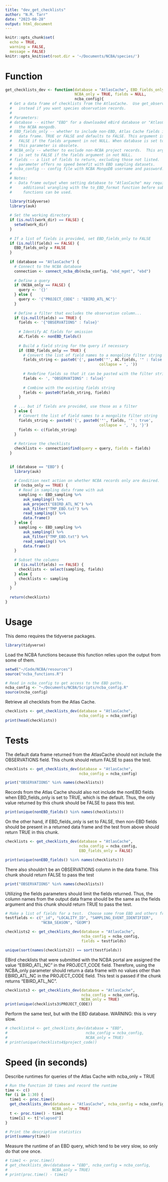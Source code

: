 ```yaml
---
title: "dev_get_checklists"
author: "N.M. Tarr"
date: "2023-08-28"
output: html_document
---
```


```r
knitr::opts_chunk$set(
  echo = TRUE,
  warning = FALSE,
  message = FALSE)
knitr::opts_knit$set(root.dir = '~/Documents/NCBA/species/')
```


# Function
```r
get_checklists_dev <- function(database = "AtlasCache", EBD_fields_only = TRUE,
                               NCBA_only = TRUE, fields = NULL,
                               ncba_config){
  # Get a data frame of checklists from the AtlasCache.  Use get_observations()
  #   instead if you want species observation records.
  # 
  # Parameters:
  # database -- either "EBD" for a downloaded eBird database or "AtlasCache" for
  #   the NCBA mongodb.
  # EBD_fields_only -- whether to include non-EBD, Atlas Cache fields in the output 
  #   data frame. TRUE or FALSE and defaults to FALSE. This argument is set to 
  #   FALSE if the fields argument in not NULL. When database is set to EBD,
  #   this parameter is obsolete.
  # NCBA_only -- whether to exclude non-NCBA project records.  This argument 
  #   is set to FALSE if the fields argument in not NULL.
  # fields -- a list of fields to return, excluding those not listed.  This 
  #   parameter offers no speed benefit with EBD sampling datasets.
  # ncba_config -- config file with NCBA MongoDB username and password.f
  #
  # Notes:
  # - Data frame output when setting database to "AtlasCache" may require 
  #     additional wrangling with the to_EBD_format function before subsequent
  #     functions can be used.

  library(tidyverse)
  library(auk)
  
  # Set the working directory
  if (is.null(work_dir) == FALSE) {
    setwd(work_dir)
  }
  
  # If a list of fields is provided, set EBD_fields_only to FALSE
  if (is.null(fields) == FALSE) {
    EBD_fields_only = FALSE
  }
  
  if (database == "AtlasCache") {
    # Connect to the NCBA database
    connection <- connect_ncba_db(ncba_config, "ebd_mgmt", "ebd")
    
    # Define a query
    if (NCBA_only == FALSE) {
      query <- '{}'
    } else {
      query <- '{"PROJECT_CODE" : "EBIRD_ATL_NC"}'
    }
    
    # Define a filter that excludes the observation column...
    if (is.null(fields) == TRUE) {
      fields <- '{"OBSERVATIONS" : false}'
      
      # Identify AC fields for omission
      AC.fields <- nonEBD_fields()
      
      # Build a field string for the query if necessary
      if (EBD_fields_only == TRUE) {
        # Convert the list of field names to a mongolite filter string
        fields_string <- paste0('{', paste0('"', AC.fields, '" : false', 
                                          collapse = ', '))
        
        # Redefine fields so that it can be pasted with the filter string
        fields <- ', "OBSERVATIONS" : false}'
        
        # Combine with the existing fields string
        fields <- paste0(fields_string, fields)
      }
    
    # ... but if fields are provided, use those as a filter
    } else {
      # Convert the list of field names to a mongolite filter string
      fields_string <- paste0('{', paste0('"', fields, '" : true', 
                                          collapse = ', '), '}')
      fields <- c(fields_string)
    }
    
    # Retrieve the checklists
    checklists <- connection$find(query = query, fields = fields)
  }
  

  if (database == "EBD") {
    library(auk)
    
    # Condition next action on whether NCBA records only are desired.
    if (ncba_only == TRUE) {
      # Read in sampling data frame with auk
      sampling <- EBD_sampling %>%
        auk_sampling() %>%
        auk_project("EBIRD_ATL_NC") %>%
        auk_filter("TMP_EBD.txt") %>%
        read_sampling() %>%
        data.frame()
    } else {
      sampling <- EBD_sampling %>%
        auk_sampling() %>%
        auk_filter("TMP_EBD.txt") %>%
        read_sampling() %>%
        data.frame()
    }
    
    # Subset the columns
    if (is.null(fields) == FALSE) {
      checklists <- select(sampling, fields)
    } else {
      checklists <- sampling
    }
  }
    
  return(checklists)
}
```

# Usage
This demo requires the tidyverse packages.
```r
library(tidyverse)
```

Load the NCBA functions because this function relies upon the output from some of them.
```r
setwd("~/Code/NCBA/resources")
source("ncba_functions.R")

# Read in ncba_config to get access to the EBD paths.
ncba_config <- "~/Documents/NCBA/Scripts/ncba_config.R"
source(ncba_config)
```

Retrieve all checklists from the Atlas Cache.
```r
checklists <- get_checklists_dev(database = "AtlasCache", 
                                 ncba_config = ncba_config)
print(head(checklists))
```

# Tests

The default data frame returned from the AtlasCache should not include the OBSERVATIONS field.  This chunk should return FALSE to pass the test.
```r
checklists <- get_checklists_dev(database = "AtlasCache", 
                                 ncba_config = ncba_config)

print("OBSERVATIONS" %in% names(checklists))
```

Records from the Atlas Cache should also not include the nonEBD fields when EBD_fields_only is set to TRUE, which is the default.  Thus, the only value returned by this chunk should be FALSE to pass this test.
```r
print(unique(nonEBD_fields() %in% names(checklists)))
```

On the other hand, if EBD_fields_only is set to FALSE, then non-EBD fields should be present in a returned data frame and the test from above should return TRUE in this chunk.
```r
checklists <- get_checklists_dev(database = "AtlasCache", 
                                 ncba_config = ncba_config,
                                 EBD_fields_only = FALSE)

print(unique(nonEBD_fields() %in% names(checklists)))
```

There also shouldn't be an OBSERVATIONS column in the data frame.  This chunk should return FALSE to pass the test
```r
print("OBSERVATIONS" %in% names(checklists))
```


Utilizing the fields parameters should limit the fields returned.  Thus, the column names from the output data frame should be the same as the fields argument and this chunk should return TRUE to pass the test.
```r
# Make a list of fields for a test.  Choose some from EBD and others from NCBA-specific fields.
testfields <- c("_id", "LOCALITY_ID", "SAMPLING_EVENT_IDENTIFIER", 
                "NCBA_SEASON", "GEOM") 

checklists2 <- get_checklists_dev(database = "AtlasCache", 
                                  ncba_config = ncba_config,
                                  fields = testfields)

unique(sort(names(checklists2)) == sort(testfields))
```

EBird checklists that were submitted with the NCBA portal are assigned the value "EBIRD_ATL_NC" in the PROJECT_CODE field.  Therefore, using the NCBA_only parameter should return a data frame with no values other than EBIRD_ATL_NC in the PROJECT_CODE field.  This test is passed if the chunk returns "EBIRD_ATL_NC".
```r
checklists3 <- get_checklists_dev(database = "AtlasCache", 
                                  ncba_config = ncba_config,
                                  NCBA_only = TRUE)
print(unique(checklists3$PROJECT_CODE))
```

Perform the same test, but with the EBD database.  WARNING: this is very slow.
```r
# checklists4 <- get_checklists_dev(database = "EBD", 
#                                   ncba_config = ncba_config,
#                                   NCBA_only = TRUE)
# print(unique(checklists4$project_code))
```


# Speed (in seconds)
Describe runtimes for queries of the Atlas Cache with ncba_only = TRUE
```r
# Run the function 10 times and record the runtime
time <- c()
for (i in 1:30) {
  time1 <- proc.time()
  get_checklists_dev(database = "AtlasCache", ncba_config = ncba_config,
                     NCBA_only = TRUE)
  t <- proc.time() - time1
  time[i] <- t["elapsed"]
}

# Print the descriptive statistics
print(summary(time))
```


Measure the runtime of an EBD query, which tend to be very slow, so only do that one
once.
```r
# time1 <- proc.time()
# get_checklists_dev(database = "EBD", ncba_config = ncba_config,
#                    NCBA_only = TRUE)
# print(proc.time() - time1)
```




